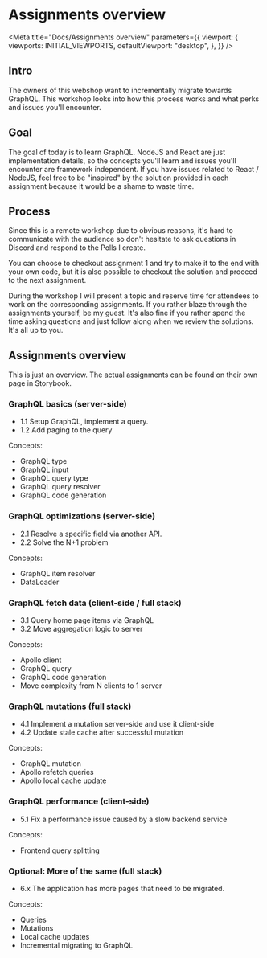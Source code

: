 
# Assignments overview

<Meta
  title="Docs/Assignments overview"
  parameters={{
    viewport: {
      viewports: INITIAL_VIEWPORTS,
      defaultViewport: "desktop",
    },
  }}
/>

## Intro

The owners of this webshop want to incrementally migrate towards GraphQL. This workshop looks into how this process works
and what perks and issues you'll encounter.

## Goal

The goal of today is to learn GraphQL. NodeJS and React are just implementation details, so the concepts you'll learn and
issues you'll encounter are framework independent. If you have issues related to React / NodeJS, feel free to be "inspired"
by the solution provided in each assignment because it would be a shame to waste time.

## Process

Since this is a remote workshop due to obvious reasons, it's hard to communicate with the audience so don't hesitate
to ask questions in Discord and respond to the Polls I create.

You can choose to checkout assignment 1 and try to make it to the end with your own code, but it is also possible to
checkout the solution and proceed to the next assignment.

During the workshop I will present a topic and reserve time for attendees to work on the corresponding assignments. If
you rather blaze through the assignments yourself, be my guest. It's also fine if you rather spend the time asking questions
and just follow along when we review the solutions. It's all up to you.

## Assignments overview

This is just an overview. The actual assignments can be found on their own page in Storybook.

### GraphQL basics (server-side)

- 1.1 Setup GraphQL, implement a query.
- 1.2 Add paging to the query

Concepts:

- GraphQL type
- GraphQL input
- GraphQL query type
- GraphQL query resolver
- GraphQL code generation

### GraphQL optimizations (server-side)

- 2.1 Resolve a specific field via another API.
- 2.2 Solve the N+1 problem

Concepts:

- GraphQL item resolver
- DataLoader

### GraphQL fetch data (client-side / full stack)

- 3.1 Query home page items via GraphQL
- 3.2 Move aggregation logic to server

Concepts:

- Apollo client
- GraphQL query
- GraphQL code generation
- Move complexity from N clients to 1 server

### GraphQL mutations (full stack)

- 4.1 Implement a mutation server-side and use it client-side
- 4.2 Update stale cache after successful mutation

Concepts:

- GraphQL mutation
- Apollo refetch queries
- Apollo local cache update

### GraphQL performance (client-side)

- 5.1 Fix a performance issue caused by a slow backend service

Concepts:

- Frontend query splitting

### Optional: More of the same (full stack)

- 6.x The application has more pages that need to be migrated.

Concepts:

- Queries
- Mutations
- Local cache updates
- Incremental migrating to GraphQL
